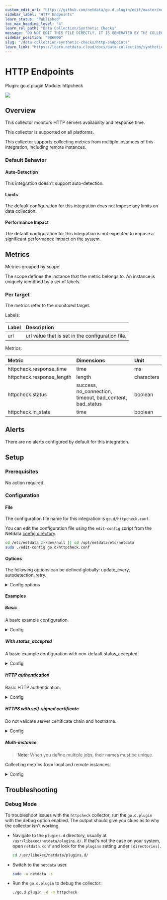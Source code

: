 ```yaml
---
custom_edit_url: "https://github.com/netdata/go.d.plugin/edit/master/modules/httpcheck/metadata.yaml"
sidebar_label: "HTTP Endpoints"
learn_status: "Published"
toc_max_heading_level: "4"
learn_rel_path: "Data Collection/Synthetic Checks"
message: "DO NOT EDIT THIS FILE DIRECTLY, IT IS GENERATED BY THE COLLECTOR'S metadata.yaml FILE"
sidebar_position: "986000"
slug: "/data-collection/synthetic-checks/http-endpoints"
learn_link: "https://learn.netdata.cloud/docs/data-collection/synthetic-checks/http-endpoints"
---
```



# HTTP Endpoints

Plugin: go.d.plugin
Module: httpcheck

<img src="https://img.shields.io/badge/maintained%20by-Netdata-%2300ab44" />

## Overview

This collector monitors HTTP servers availability and response time.




This collector is supported on all platforms.

This collector supports collecting metrics from multiple instances of this integration, including remote instances.


### Default Behavior

#### Auto-Detection

This integration doesn't support auto-detection.

#### Limits

The default configuration for this integration does not impose any limits on data collection.

#### Performance Impact

The default configuration for this integration is not expected to impose a significant performance impact on the system.


## Metrics

Metrics grouped by *scope*.

The scope defines the instance that the metric belongs to. An instance is uniquely identified by a set of labels.



### Per target

The metrics refer to the monitored target.

Labels:

| Label      | Description     |
|:-----------|:----------------|
| url | url value that is set in the configuration file. |

Metrics:

| Metric | Dimensions | Unit |
|:------|:----------|:----|
| httpcheck.response_time | time | ms |
| httpcheck.response_length | length | characters |
| httpcheck.status | success, no_connection, timeout, bad_content, bad_status | boolean |
| httpcheck.in_state | time | boolean |



## Alerts

There are no alerts configured by default for this integration.


## Setup

### Prerequisites

No action required.

### Configuration

#### File

The configuration file name for this integration is `go.d/httpcheck.conf`.


You can edit the configuration file using the `edit-config` script from the
Netdata [config directory](/docs/configuring/configuration#the-netdata-config-directory).

```bash
cd /etc/netdata 2>/dev/null || cd /opt/netdata/etc/netdata
sudo ./edit-config go.d/httpcheck.conf
```
#### Options

The following options can be defined globally: update_every, autodetection_retry.


<details><summary>Config options</summary>

| Name | Description | Default | Required |
|:----|:-----------|:-------|:--------:|
| update_every | Data collection frequency. | 1 | False |
| autodetection_retry | Recheck interval in seconds. Zero means no recheck will be scheduled. | 0 | False |
| url | Server URL. |  | True |
| status_accepted | HTTP accepted response statuses. Anything else will result in 'bad status' in the status chart. | [200] | False |
| response_match | If the status code is accepted, the content of the response will be matched against this regular expression. |  | False |
| cookie_file | Path to cookie file. See [cookie file format](https://everything.curl.dev/http/cookies/fileformat). |  | False |
| timeout | HTTP request timeout. | 1 | False |
| username | Username for basic HTTP authentication. |  | False |
| password | Password for basic HTTP authentication. |  | False |
| proxy_url | Proxy URL. |  | False |
| proxy_username | Username for proxy basic HTTP authentication. |  | False |
| proxy_password | Password for proxy basic HTTP authentication. |  | False |
| method | HTTP request method. | GET | False |
| body | HTTP request body. |  | False |
| headers | HTTP request headers. |  | False |
| not_follow_redirects | Redirect handling policy. Controls whether the client follows redirects. | no | False |
| tls_skip_verify | Server certificate chain and hostname validation policy. Controls whether the client performs this check. | no | False |
| tls_ca | Certification authority that the client uses when verifying the server's certificates. |  | False |
| tls_cert | Client TLS certificate. |  | False |
| tls_key | Client TLS key. |  | False |

</details>

#### Examples

##### Basic

A basic example configuration.

<details><summary>Config</summary>

```yaml
jobs:
  - name: local
    url: http://127.0.0.1:8080

```
</details>

##### With status_accepted

A basic example configuration with non-default status_accepted.

<details><summary>Config</summary>

```yaml
jobs:
  - name: local
    url: http://127.0.0.1:8080
    status_accepted:
      - 200
      - 204

```
</details>

##### HTTP authentication

Basic HTTP authentication.

<details><summary>Config</summary>

```yaml
jobs:
  - name: local
    url: http://127.0.0.1:8080
    username: username
    password: password

```
</details>

##### HTTPS with self-signed certificate

Do not validate server certificate chain and hostname.


<details><summary>Config</summary>

```yaml
jobs:
  - name: local
    url: https://127.0.0.1:8080
    tls_skip_verify: yes

```
</details>

##### Multi-instance

> **Note**: When you define multiple jobs, their names must be unique.

Collecting metrics from local and remote instances.


<details><summary>Config</summary>

```yaml
jobs:
  - name: local
    url: http://127.0.0.1:8080

  - name: remote
    url: http://192.0.2.1:8080

```
</details>



## Troubleshooting

### Debug Mode

To troubleshoot issues with the `httpcheck` collector, run the `go.d.plugin` with the debug option enabled. The output
should give you clues as to why the collector isn't working.

- Navigate to the `plugins.d` directory, usually at `/usr/libexec/netdata/plugins.d/`. If that's not the case on
  your system, open `netdata.conf` and look for the `plugins` setting under `[directories]`.

  ```bash
  cd /usr/libexec/netdata/plugins.d/
  ```

- Switch to the `netdata` user.

  ```bash
  sudo -u netdata -s
  ```

- Run the `go.d.plugin` to debug the collector:

  ```bash
  ./go.d.plugin -d -m httpcheck
  ```


